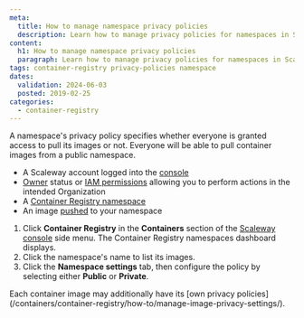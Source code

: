 ```yaml
---
meta:
  title: How to manage namespace privacy policies
  description: Learn how to manage privacy policies for namespaces in Scaleway's Container Registry.
content:
  h1: How to manage namespace privacy policies
  paragraph: Learn how to manage privacy policies for namespaces in Scaleway's Container Registry.
tags: container-registry privacy-policies namespace
dates:
  validation: 2024-06-03
  posted: 2019-02-25
categories:
  - container-registry
---
```


A namespace's privacy policy specifies whether everyone is granted access to pull its images or not. Everyone will be able to pull container images from a public namespace.

<Macro id="requirements" />

- A Scaleway account logged into the [console](https://console.scaleway.com/)
- [Owner](/identity-and-access-management/iam/concepts/#owner/) status or [IAM permissions](/identity-and-access-management/iam/concepts/#permission/) allowing you to perform actions in the intended Organization
- A [Container Registry namespace](/containers/container-registry/how-to/create-namespace/)
- An image [pushed](/containers/container-registry/how-to/push-images/) to your namespace


1. Click **Container Registry** in the **Containers** section of the [Scaleway console](https://console.scaleway.com/) side menu. The Container Registry namespaces dashboard displays.
2. Click the namespace's name to list its images.
3. Click the **Namespace settings** tab, then configure the policy by selecting either **Public** or **Private**.

<Message type="note">
  Each container image may additionally have its [own privacy policies](/containers/container-registry/how-to/manage-image-privacy-settings/).
</Message>


